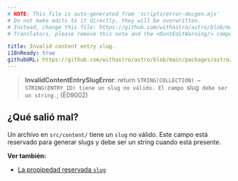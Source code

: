 ```yaml
---
# NOTE: This file is auto-generated from 'scripts/error-docgen.mjs'
# Do not make edits to it directly, they will be overwritten.
# Instead, change this file: https://github.com/withastro/astro/blob/main/packages/astro/src/core/errors/errors-data.ts
# Translators, please remove this note and the <DontEditWarning/> component.

title: Invalid content entry slug.
i18nReady: true
githubURL: https://github.com/withastro/astro/blob/main/packages/astro/src/core/errors/errors-data.ts
---
```


> **InvalidContentEntrySlugError**: 
            return `STRING(COLLECTION) → STRING(ENTRY_ID) tiene un slug no válido. El campo `slug` debe ser un string.`;
         (E09002)

## ¿Qué salió mal?
Un archivo en `src/content/` tiene un `slug` no válido. Este campo está reservado para generar slugs y debe ser un string cuando está presente.

**Ver también:**
-  [La propipedad reservada `slug`](/es/guides/content-collections/)
